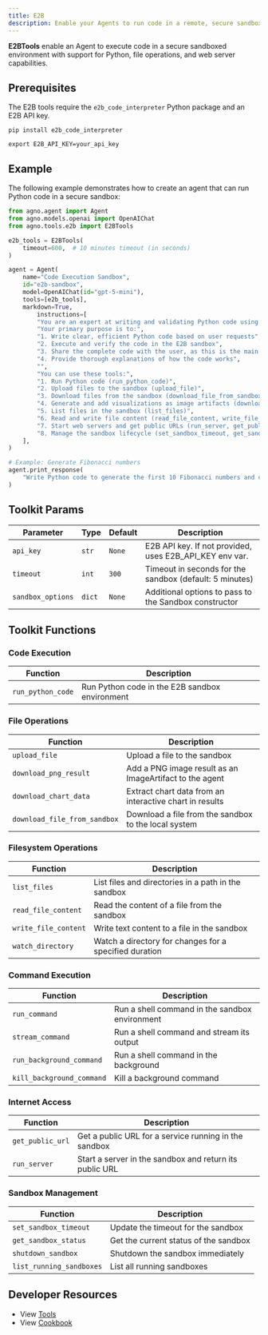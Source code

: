 ```yaml
---
title: E2B
description: Enable your Agents to run code in a remote, secure sandbox.
---
```


**E2BTools** enable an Agent to execute code in a secure sandboxed environment with support for Python, file operations, and web server capabilities.

## Prerequisites

The E2B tools require the `e2b_code_interpreter` Python package and an E2B API key.

```shell
pip install e2b_code_interpreter
```

```shell
export E2B_API_KEY=your_api_key
```

## Example

The following example demonstrates how to create an agent that can run Python code in a secure sandbox:

```python cookbook/tools/e2b_tools.py
from agno.agent import Agent
from agno.models.openai import OpenAIChat
from agno.tools.e2b import E2BTools

e2b_tools = E2BTools(
    timeout=600,  # 10 minutes timeout (in seconds)
)

agent = Agent(
    name="Code Execution Sandbox",
    id="e2b-sandbox",
    model=OpenAIChat(id="gpt-5-mini"),
    tools=[e2b_tools],
    markdown=True,
        instructions=[
        "You are an expert at writing and validating Python code using a secure E2B sandbox environment.",
        "Your primary purpose is to:",
        "1. Write clear, efficient Python code based on user requests",
        "2. Execute and verify the code in the E2B sandbox",
        "3. Share the complete code with the user, as this is the main use case",
        "4. Provide thorough explanations of how the code works",
        "",
        "You can use these tools:",
        "1. Run Python code (run_python_code)",
        "2. Upload files to the sandbox (upload_file)",
        "3. Download files from the sandbox (download_file_from_sandbox)",
        "4. Generate and add visualizations as image artifacts (download_png_result)",
        "5. List files in the sandbox (list_files)",
        "6. Read and write file content (read_file_content, write_file_content)",
        "7. Start web servers and get public URLs (run_server, get_public_url)",
        "8. Manage the sandbox lifecycle (set_sandbox_timeout, get_sandbox_status, shutdown_sandbox)",
    ],
)

# Example: Generate Fibonacci numbers
agent.print_response(
    "Write Python code to generate the first 10 Fibonacci numbers and calculate their sum and average"
)

```

## Toolkit Params

| Parameter            | Type   | Default | Description                                        |
| -------------------- | ------ | ------- | -------------------------------------------------- |
| `api_key`            | `str`  | `None`  | E2B API key. If not provided, uses E2B_API_KEY env var. |
| `timeout`            | `int`  | `300`   | Timeout in seconds for the sandbox (default: 5 minutes) |
| `sandbox_options`    | `dict` | `None`  | Additional options to pass to the Sandbox constructor |


## Toolkit Functions

### Code Execution

| Function           | Description                                                  |
| ------------------ | ------------------------------------------------------------ |
| `run_python_code`  | Run Python code in the E2B sandbox environment               |

### File Operations

| Function                     | Description                                              |
| ---------------------------- | -------------------------------------------------------- |
| `upload_file`                | Upload a file to the sandbox                             |
| `download_png_result`        | Add a PNG image result as an ImageArtifact to the agent  |
| `download_chart_data`        | Extract chart data from an interactive chart in results  |
| `download_file_from_sandbox` | Download a file from the sandbox to the local system     |

### Filesystem Operations

| Function             | Description                                              |
| -------------------- | -------------------------------------------------------- |
| `list_files`         | List files and directories in a path in the sandbox      |
| `read_file_content`  | Read the content of a file from the sandbox              |
| `write_file_content` | Write text content to a file in the sandbox              |
| `watch_directory`    | Watch a directory for changes for a specified duration   |

### Command Execution

| Function                | Description                                             |
| ----------------------- | ------------------------------------------------------- |
| `run_command`           | Run a shell command in the sandbox environment          |
| `stream_command`        | Run a shell command and stream its output               |
| `run_background_command`| Run a shell command in the background                   |
| `kill_background_command`| Kill a background command                              |

### Internet Access

| Function           | Description                                                  |
| ------------------ | ------------------------------------------------------------ |
| `get_public_url`   | Get a public URL for a service running in the sandbox        |
| `run_server`       | Start a server in the sandbox and return its public URL      |

### Sandbox Management

| Function                | Description                                             |
| ----------------------- | ------------------------------------------------------- |
| `set_sandbox_timeout`   | Update the timeout for the sandbox                      |
| `get_sandbox_status`    | Get the current status of the sandbox                   |
| `shutdown_sandbox`      | Shutdown the sandbox immediately                        |
| `list_running_sandboxes`| List all running sandboxes                              |


## Developer Resources

- View [Tools](https://github.com/agno-agi/agno/blob/main/libs/agno/agno/tools/e2b.py)
- View [Cookbook](https://github.com/agno-agi/agno/tree/v2.0/cookbook/tools/e2b_tools.py)
